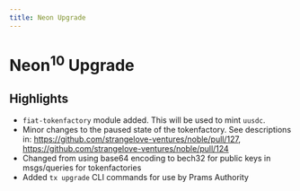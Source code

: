 ```yaml
---
title: Neon Upgrade
---
```


# Neon<sup>10</sup> Upgrade

## Highlights
- `fiat-tokenfactory` module added. This will be used to mint `uusdc`.
- Minor changes to the paused state of the tokenfactory. See descriptions in: https://github.com/strangelove-ventures/noble/pull/127, https://github.com/strangelove-ventures/noble/pull/124
- Changed from using base64 encoding to bech32 for public keys in msgs/queries for tokenfactories
- Added `tx upgrade` CLI commands for use by Prams Authority
